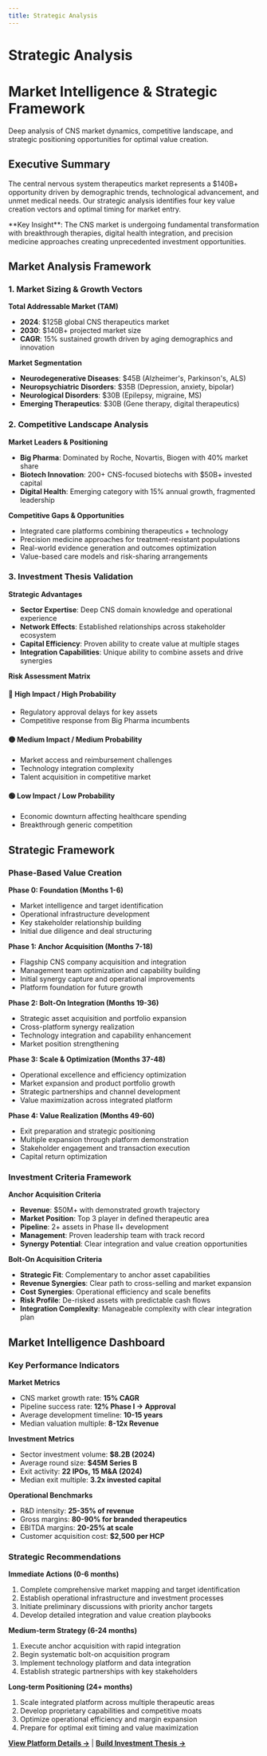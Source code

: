 ```yaml
---
title: Strategic Analysis
---
```



# Strategic Analysis

<div className="hero">
  <h1>Market Intelligence & Strategic Framework</h1>
  <p>Deep analysis of CNS market dynamics, competitive landscape, and strategic positioning opportunities for optimal value creation.</p>
</div>

## Executive Summary

The central nervous system therapeutics market represents a $140B+ opportunity driven by demographic trends, technological advancement, and unmet medical needs. Our strategic analysis identifies four key value creation vectors and optimal timing for market entry.

<Callout type="info">
**Key Insight**: The CNS market is undergoing fundamental transformation with breakthrough therapies, digital health integration, and precision medicine approaches creating unprecedented investment opportunities.
</Callout>

## Market Analysis Framework

### 1. Market Sizing & Growth Vectors

**Total Addressable Market (TAM)**
- **2024**: $125B global CNS therapeutics market
- **2030**: $140B+ projected market size
- **CAGR**: 15% sustained growth driven by aging demographics and innovation

**Market Segmentation**
- **Neurodegenerative Diseases**: $45B (Alzheimer's, Parkinson's, ALS)
- **Neuropsychiatric Disorders**: $35B (Depression, anxiety, bipolar)
- **Neurological Disorders**: $30B (Epilepsy, migraine, MS)
- **Emerging Therapeutics**: $30B (Gene therapy, digital therapeutics)

### 2. Competitive Landscape Analysis

**Market Leaders & Positioning**
- **Big Pharma**: Dominated by Roche, Novartis, Biogen with 40% market share
- **Biotech Innovation**: 200+ CNS-focused biotechs with $50B+ invested capital
- **Digital Health**: Emerging category with 15% annual growth, fragmented leadership

**Competitive Gaps & Opportunities**
- Integrated care platforms combining therapeutics + technology
- Precision medicine approaches for treatment-resistant populations  
- Real-world evidence generation and outcomes optimization
- Value-based care models and risk-sharing arrangements

### 3. Investment Thesis Validation

**Strategic Advantages**
- **Sector Expertise**: Deep CNS domain knowledge and operational experience
- **Network Effects**: Established relationships across stakeholder ecosystem
- **Capital Efficiency**: Proven ability to create value at multiple stages
- **Integration Capabilities**: Unique ability to combine assets and drive synergies

**Risk Assessment Matrix**

<div className="risk-matrix">
  <div className="risk-category">
    <h4>🔴 High Impact / High Probability</h4>
    <ul>
      <li>Regulatory approval delays for key assets</li>
      <li>Competitive response from Big Pharma incumbents</li>
    </ul>
  </div>
  
  <div className="risk-category">
    <h4>🟡 Medium Impact / Medium Probability</h4>
    <ul>
      <li>Market access and reimbursement challenges</li>
      <li>Technology integration complexity</li>
      <li>Talent acquisition in competitive market</li>
    </ul>
  </div>
  
  <div className="risk-category">
    <h4>🟢 Low Impact / Low Probability</h4>
    <ul>
      <li>Economic downturn affecting healthcare spending</li>
      <li>Breakthrough generic competition</li>
    </ul>
  </div>
</div>

## Strategic Framework

### Phase-Based Value Creation

**Phase 0: Foundation (Months 1-6)**
- Market intelligence and target identification
- Operational infrastructure development
- Key stakeholder relationship building
- Initial due diligence and deal structuring

**Phase 1: Anchor Acquisition (Months 7-18)**
- Flagship CNS company acquisition and integration
- Management team optimization and capability building
- Initial synergy capture and operational improvements
- Platform foundation for future growth

**Phase 2: Bolt-On Integration (Months 19-36)**
- Strategic asset acquisition and portfolio expansion
- Cross-platform synergy realization
- Technology integration and capability enhancement
- Market position strengthening

**Phase 3: Scale & Optimization (Months 37-48)**
- Operational excellence and efficiency optimization
- Market expansion and product portfolio growth
- Strategic partnerships and channel development
- Value maximization across integrated platform

**Phase 4: Value Realization (Months 49-60)**
- Exit preparation and strategic positioning
- Multiple expansion through platform demonstration
- Stakeholder engagement and transaction execution
- Capital return optimization

### Investment Criteria Framework

**Anchor Acquisition Criteria**
- **Revenue**: $50M+ with demonstrated growth trajectory
- **Market Position**: Top 3 player in defined therapeutic area
- **Pipeline**: 2+ assets in Phase II+ development
- **Management**: Proven leadership team with track record
- **Synergy Potential**: Clear integration and value creation opportunities

**Bolt-On Acquisition Criteria**
- **Strategic Fit**: Complementary to anchor asset capabilities
- **Revenue Synergies**: Clear path to cross-selling and market expansion
- **Cost Synergies**: Operational efficiency and scale benefits
- **Risk Profile**: De-risked assets with predictable cash flows
- **Integration Complexity**: Manageable complexity with clear integration plan

## Market Intelligence Dashboard

### Key Performance Indicators

**Market Metrics**
- CNS market growth rate: **15% CAGR**
- Pipeline success rate: **12% Phase I → Approval**
- Average development timeline: **10-15 years**
- Median valuation multiple: **8-12x Revenue**

**Investment Metrics**
- Sector investment volume: **$8.2B (2024)**
- Average round size: **$45M Series B**
- Exit activity: **22 IPOs, 15 M&A (2024)**
- Median exit multiple: **3.2x invested capital**

**Operational Benchmarks**
- R&D intensity: **25-35% of revenue**
- Gross margins: **80-90% for branded therapeutics**
- EBITDA margins: **20-25% at scale**
- Customer acquisition cost: **$2,500 per HCP**

### Strategic Recommendations

**Immediate Actions (0-6 months)**
1. Complete comprehensive market mapping and target identification
2. Establish operational infrastructure and investment processes
3. Initiate preliminary discussions with priority anchor targets
4. Develop detailed integration and value creation playbooks

**Medium-term Strategy (6-24 months)**
1. Execute anchor acquisition with rapid integration
2. Begin systematic bolt-on acquisition program
3. Implement technology platform and data integration
4. Establish strategic partnerships with key stakeholders

**Long-term Positioning (24+ months)**
1. Scale integrated platform across multiple therapeutic areas
2. Develop proprietary capabilities and competitive moats
3. Optimize operational efficiency and margin expansion
4. Prepare for optimal exit timing and value maximization

[**View Platform Details →**](/noetic-2) | [**Build Investment Thesis →**](/thesis-builder)
